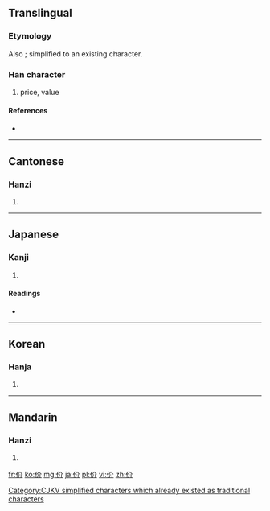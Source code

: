 {{also|價}}
==Translingual==
{{ja-forms|[[価]]|价|[[價]]}}

===Etymology===
{{Han compound|人|介|c1=s|c2=p|ls=psc}}

Also {{Han simp|價|f=賈|t=介}}; simplified to an existing character.

[[Category:CJKV simplified characters which already existed as traditional characters]]

===Han character===
{{Han char|rn=9|rad=人|as=04|sn=6|four=2822<sub>0</sub>|canj=人人中中 (OOLL)}}

# price, value

====References====
* {{Han ref|kx=0094.200|dkj=00412|dj=0200.110|hdz=10124.070|uh=4EF7|ud=20215|bh=C9B2|bd=51634}}

----

==Cantonese==

===Hanzi===
{{yue-hanzi|jyut=|y=gaai3|tra=價}}

# {{defn|lang=yue|sort=人04}}

----

==Japanese==

===Kanji===
{{ja-kanji|grade=|rs=人04}}

# {{defn|lang=ja|sort=人04}}

====Readings====
* {{ja-readings|on=[[かい]] (kai)|kun=[[よい]] (yoi), [[おおきい]] (ookii), [[つかい]] (tsukai)}}

----

==Korean==

===Hanja===
{{ko-hanja|hangeul=개|rv=gae|mr=kae}}

# {{defn|lang=ko|sort=人04}}

----

==Mandarin==

===Hanzi===
{{cmn-hanzi|tra=價|pin=[[jià]] ([[jia4]])|wg=chiah<sup>4</sup>}}

# {{defn|lang=cmn|sort=人04}}

[[fr:价]]
[[ko:价]]
[[mg:价]]
[[ja:价]]
[[pl:价]]
[[vi:价]]
[[zh:价]]
